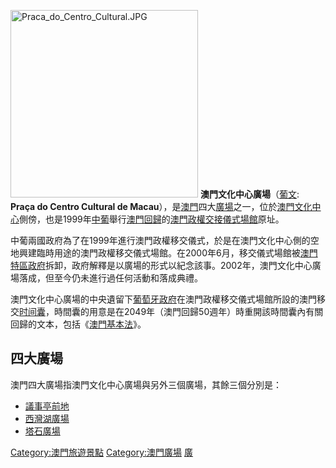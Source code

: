 {{主條目消歧義|本條目不是[[澳門文化中心|澳門文化中心]]。}}
{{Unreferenced|time=2019-01-17T14:08:57+00:00}}
[[File:Praca_do_Centro_Cultural.JPG|300px]]
'''澳門文化中心廣場'''（[[葡文|葡文]]: '''Praça do Centro Cultural de Macau'''），是[[澳門|澳門]]四大[[廣場|廣場]]之一，位於[[澳門文化中心|澳門文化中心]]側傍，也是1999年[[中華人民共和國|中]][[葡萄牙|葡]]舉行[[澳門回歸|澳門回歸]]的[[澳門政權交接儀式場館|澳門政權交接儀式場館]]原址。

中葡兩國政府為了在1999年進行澳門政權移交儀式，於是在澳門文化中心側的空地興建臨時用途的澳門政權移交儀式場館。在2000年6月，移交儀式場館被[[澳門特區政府|澳門特區政府]]拆卸，政府解釋是以廣場的形式以紀念該事。2002年，澳門文化中心廣場落成，但至今仍未進行過任何活動和落成典禮。

澳門文化中心廣場的中央遺留下[[葡萄牙政府|葡萄牙政府]]在澳門政權移交儀式場館所設的澳門移交[[時間囊_(澳門)|时间囊]]，時間囊的用意是在2049年（澳門回歸50週年）時重開該時間囊內有關回歸的文本，包括《[[澳門基本法|澳門基本法]]》。

==四大廣場==
澳門四大廣場指澳門文化中心廣場與另外三個廣場，其餘三個分別是：
*[[議事亭前地|議事亭前地]]
*[[西灣湖廣場|西灣湖廣場]]
*[[塔石廣場|塔石廣場]]

{{澳門四大廣場}}

[[Category:澳門旅遊景點|Category:澳門旅遊景點]]
[[Category:澳門廣場|Category:澳門廣場]]
[[Category:澳門表演場地|廣]]